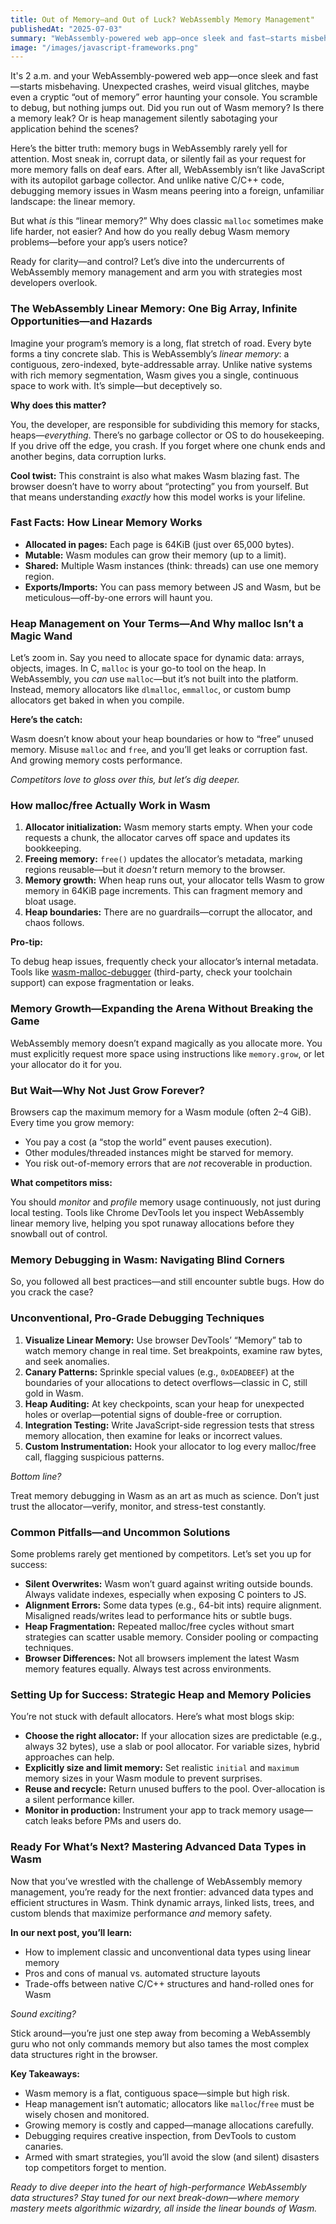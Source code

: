 ```yaml
---
title: Out of Memory—and Out of Luck? WebAssembly Memory Management"
publishedAt: "2025-07-03"
summary: "WebAssembly-powered web app—once sleek and fast—starts misbehaving. Unexpected crashes, weird visual glitches, maybe even a cryptic “out of memory” error haunting your console. You scramble to debug, but nothing jumps out."
image: "/images/javascript-frameworks.png"
---
```


It's 2 a.m. and your WebAssembly-powered web app—once sleek and fast—starts misbehaving. Unexpected crashes, weird visual glitches, maybe even a cryptic “out of memory” error haunting your console. You scramble to debug, but nothing jumps out. Did you run out of Wasm memory? Is there a memory leak? Or is heap management silently sabotaging your application behind the scenes?

Here’s the bitter truth: memory bugs in WebAssembly rarely yell for attention. Most sneak in, corrupt data, or silently fail as your request for more memory falls on deaf ears. After all, WebAssembly isn’t like JavaScript with its autopilot garbage collector. And unlike native C/C++ code, debugging memory issues in Wasm means peering into a foreign, unfamiliar landscape: the linear memory.

But what _is_ this “linear memory?” Why does classic `malloc` sometimes make life harder, not easier? And how do you really debug Wasm memory problems—before your app’s users notice?

Ready for clarity—and control? Let’s dive into the undercurrents of WebAssembly memory management and arm you with strategies most developers overlook.

### **The WebAssembly Linear Memory: One Big Array, Infinite Opportunities—and Hazards**

Imagine your program’s memory is a long, flat stretch of road. Every byte forms a tiny concrete slab. This is WebAssembly’s _linear memory_: a contiguous, zero-indexed, byte-addressable array. Unlike native systems with rich memory segmentation, Wasm gives you a single, continuous space to work with. It’s simple—but deceptively so.

**Why does this matter?**

You, the developer, are responsible for subdividing this memory for stacks, heaps—_everything_. There’s no garbage collector or OS to do housekeeping. If you drive off the edge, you crash. If you forget where one chunk ends and another begins, data corruption lurks.

**Cool twist:** This constraint is also what makes Wasm blazing fast. The browser doesn’t have to worry about “protecting” you from yourself. But that means understanding _exactly_ how this model works is your lifeline.

### **Fast Facts: How Linear Memory Works**

- **Allocated in pages:** Each page is 64KiB (just over 65,000 bytes).
- **Mutable:** Wasm modules can grow their memory (up to a limit).
- **Shared:** Multiple Wasm instances (think: threads) can use one memory region.
- **Exports/Imports:** You can pass memory between JS and Wasm, but be meticulous—off-by-one errors will haunt you.

### **Heap Management on Your Terms—And Why malloc Isn’t a Magic Wand**

Let’s zoom in. Say you need to allocate space for dynamic data: arrays, objects, images. In C, `malloc` is your go-to tool on the heap. In WebAssembly, you _can_ use `malloc`—but it’s not built into the platform. Instead, memory allocators like `dlmalloc`, `emmalloc`, or custom bump allocators get baked in when you compile.

**Here’s the catch:**

Wasm doesn’t know about your heap boundaries or how to “free” unused memory. Misuse `malloc` and `free`, and you’ll get leaks or corruption fast. And growing memory costs performance.

_Competitors love to gloss over this, but let’s dig deeper._

### **How malloc/free Actually Work in Wasm**

1. **Allocator initialization:** Wasm memory starts empty. When your code requests a chunk, the allocator carves off space and updates its bookkeeping.
2. **Freeing memory:** `free()` updates the allocator’s metadata, marking regions reusable—but it _doesn't_ return memory to the browser.
3. **Memory growth:** When heap runs out, your allocator tells Wasm to grow memory in 64KiB page increments. This can fragment memory and bloat usage.
4. **Heap boundaries:** There are no guardrails—corrupt the allocator, and chaos follows.

**Pro-tip:**

To debug heap issues, frequently check your allocator’s internal metadata. Tools like [wasm-malloc-debugger](https://github.com/) (third-party, check your toolchain support) can expose fragmentation or leaks.

### **Memory Growth—Expanding the Arena Without Breaking the Game**

WebAssembly memory doesn’t expand magically as you allocate more. You must explicitly request more space using instructions like `memory.grow`, or let your allocator do it for you.

### **But Wait—Why Not Just Grow Forever?**

Browsers cap the maximum memory for a Wasm module (often 2–4 GiB). Every time you grow memory:

- You pay a cost (a “stop the world” event pauses execution).
- Other modules/threaded instances might be starved for memory.
- You risk out-of-memory errors that are _not_ recoverable in production.

**What competitors miss:**

You should _monitor_ and _profile_ memory usage continuously, not just during local testing. Tools like Chrome DevTools let you inspect WebAssembly linear memory live, helping you spot runaway allocations before they snowball out of control.

### **Memory Debugging in Wasm: Navigating Blind Corners**

So, you followed all best practices—and still encounter subtle bugs. How do you crack the case?

### **Unconventional, Pro-Grade Debugging Techniques**

1. **Visualize Linear Memory:** Use browser DevTools’ “Memory” tab to watch memory change in real time. Set breakpoints, examine raw bytes, and seek anomalies.
2. **Canary Patterns:** Sprinkle special values (e.g., `0xDEADBEEF`) at the boundaries of your allocations to detect overflows—classic in C, still gold in Wasm.
3. **Heap Auditing:** At key checkpoints, scan your heap for unexpected holes or overlap—potential signs of double-free or corruption.
4. **Integration Testing:** Write JavaScript-side regression tests that stress memory allocation, then examine for leaks or incorrect values.
5. **Custom Instrumentation:** Hook your allocator to log every malloc/free call, flagging suspicious patterns.

_Bottom line?_

Treat memory debugging in Wasm as an art as much as science. Don’t just trust the allocator—verify, monitor, and stress-test constantly.

### **Common Pitfalls—and Uncommon Solutions**

Some problems rarely get mentioned by competitors. Let’s set you up for success:

- **Silent Overwrites:** Wasm won’t guard against writing outside bounds. Always validate indexes, especially when exposing C pointers to JS.
- **Alignment Errors:** Some data types (e.g., 64-bit ints) require alignment. Misaligned reads/writes lead to performance hits or subtle bugs.
- **Heap Fragmentation:** Repeated malloc/free cycles without smart strategies can scatter usable memory. Consider pooling or compacting techniques.
- **Browser Differences:** Not all browsers implement the latest Wasm memory features equally. Always test across environments.

### **Setting Up for Success: Strategic Heap and Memory Policies**

You’re not stuck with default allocators. Here’s what most blogs skip:

- **Choose the right allocator:** If your allocation sizes are predictable (e.g., always 32 bytes), use a slab or pool allocator. For variable sizes, hybrid approaches can help.
- **Explicitly size and limit memory:** Set realistic `initial` and `maximum` memory sizes in your Wasm module to prevent surprises.
- **Reuse and recycle:** Return unused buffers to the pool. Over-allocation is a silent performance killer.
- **Monitor in production:** Instrument your app to track memory usage—catch leaks before PMs and users do.

### **Ready For What’s Next? Mastering Advanced Data Types in Wasm**

Now that you’ve wrestled with the challenge of WebAssembly memory management, you’re ready for the next frontier: advanced data types and efficient structures in Wasm. Think dynamic arrays, linked lists, trees, and custom blends that maximize performance _and_ memory safety.

**In our next post, you’ll learn:**

- How to implement classic and unconventional data types using linear memory
- Pros and cons of manual vs. automated structure layouts
- Trade-offs between native C/C++ structures and hand-rolled ones for Wasm

_Sound exciting?_

Stick around—you’re just one step away from becoming a WebAssembly guru who not only commands memory but also tames the most complex data structures right in the browser.

**Key Takeaways:**

- Wasm memory is a flat, contiguous space—simple but high risk.
- Heap management isn’t automatic; allocators like `malloc`/`free` must be wisely chosen and monitored.
- Growing memory is costly and capped—manage allocations carefully.
- Debugging requires creative inspection, from DevTools to custom canaries.
- Armed with smart strategies, you’ll avoid the slow (and silent) disasters top competitors forget to mention.

_Ready to dive deeper into the heart of high-performance WebAssembly data structures? Stay tuned for our next break-down—where memory mastery meets algorithmic wizardry, all inside the linear bounds of Wasm._
